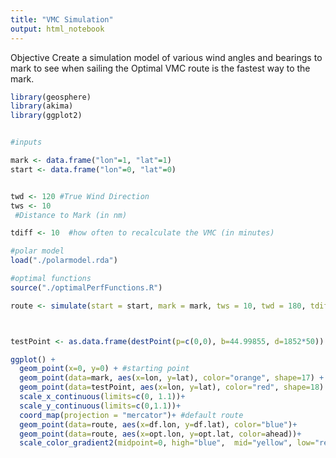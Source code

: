 ```yaml
---
title: "VMC Simulation"
output: html_notebook
---
```


Objective
Create a simulation model of various wind angles and bearings to mark to see when sailing the Optimal VMC route is the fastest way to the mark. 



```r

library(geosphere)
library(akima)
library(ggplot2)


#inputs

mark <- data.frame("lon"=1, "lat"=1)
start <- data.frame("lon"=0, "lat"=0)


twd <- 120 #True Wind Direction
tws <- 10
 #Distance to Mark (in nm)

tdiff <- 10  #how often to recalculate the VMC (in minutes)

#polar model
load("./polarmodel.rda")

#optimal functions
source("./optimalPerfFunctions.R")

route <- simulate(start = start, mark = mark, tws = 10, twd = 180, tdiff = 10)



testPoint <- as.data.frame(destPoint(p=c(0,0), b=44.99855, d=1852*50))  #50 nm away

ggplot() + 
  geom_point(x=0, y=0) + #starting point
  geom_point(data=mark, aes(x=lon, y=lat), color="orange", shape=17) +   #mark
  geom_point(data=testPoint, aes(x=lon, y=lat), color="red", shape=18) + 
  scale_x_continuous(limits=c(0, 1.1))+
  scale_y_continuous(limits=c(0,1.1))+
  coord_map(projection = "mercator")+ #default route
  geom_point(data=route, aes(x=df.lon, y=df.lat), color="blue")+
  geom_point(data=route, aes(x=opt.lon, y=opt.lat, color=ahead))+
  scale_color_gradient2(midpoint=0, high="blue",  mid="yellow", low="red", )
  


```







